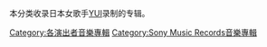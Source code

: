 本分类收录日本女歌手[[YUI|YUI]]录制的专辑。
{{catmore}}
[[Category:各演出者音樂專輯|Category:各演出者音樂專輯]]
[[Category:Sony_Music_Records音樂專輯|Category:Sony Music Records音樂專輯]]